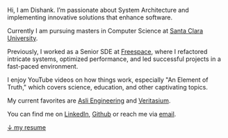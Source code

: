 Hi, I am Dishank. I’m passionate about System Architecture and implementing innovative solutions that enhance software. 

Currently I am pursuing masters in Computer Science at [Santa Clara University](https://www.scu.edu/).

Previously, I worked as a Senior SDE at [Freespace](https://www.afreespace.com/), where I refactored intricate systems, optimized performance, and led successful projects in a fast-paced environment.

I enjoy YouTube videos on how things work, especially "An Element of Truth," which covers science, education, and other captivating topics.

My current favorites are [Asli Engineering](https://www.youtube.com/@AsliEngineering) and [Veritasium](https://www.youtube.com/@veritasium).

You can find me on [LinkedIn](https://www.linkedin.com/in/dishank-oza-169662164/), [Github](https://github.com/dishankoza) or reach me via [email](mailto:dishankoza@outlook.com).

<a href="https:/dishankoza.github.io/Resume.pdf" target="_blank">↓ my resume</a>